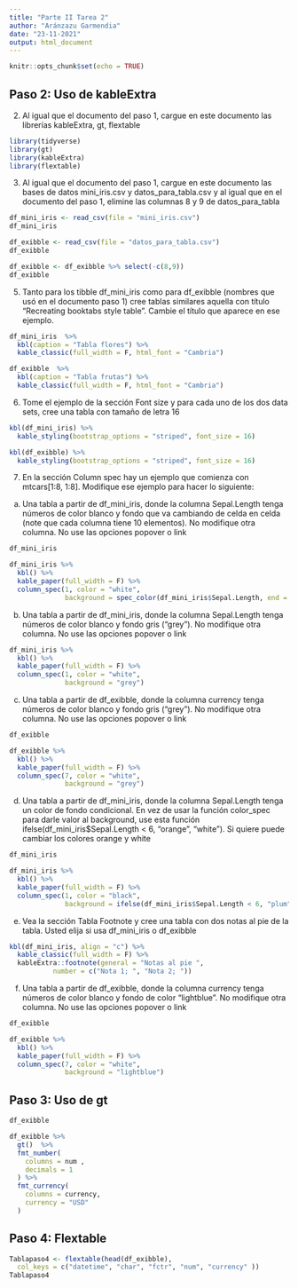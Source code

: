 ```yaml
---
title: "Parte II Tarea 2"
author: "Aránzazu Garmendia"
date: "23-11-2021"
output: html_document
---
```


```r
knitr::opts_chunk$set(echo = TRUE)
```


## Paso 2: Uso de kableExtra


2.  Al igual que el documento del paso 1, cargue en este documento las librerías kableExtra, gt, flextable

```r
library(tidyverse)
library(gt)
library(kableExtra)
library(flextable)
```


3.  Al igual que el documento del paso 1, cargue en este documento las bases de datos mini_iris.csv y datos_para_tabla.csv y al igual que en el documento del paso 1, elimine las columnas 8 y 9 de datos_para_tabla

```r
df_mini_iris <- read_csv(file = "mini_iris.csv")
df_mini_iris 

df_exibble <- read_csv(file = "datos_para_tabla.csv") 
df_exibble

df_exibble <- df_exibble %>% select(-c(8,9))
df_exibble
```


5. Tanto para los tibble df_mini_iris como para df_exibble (nombres que usó en el documento paso 1) cree tablas similares aquella con título “Recreating booktabs style table”. Cambie el título que aparece en ese ejemplo.

```r
df_mini_iris  %>%
  kbl(caption = "Tabla flores") %>%
  kable_classic(full_width = F, html_font = "Cambria")
```

```r
df_exibble  %>%
  kbl(caption = "Tabla frutas") %>%
  kable_classic(full_width = F, html_font = "Cambria")
```


6. Tome el ejemplo de la sección Font size y para cada uno de los dos data sets, cree una tabla con tamaño de letra 16

```r
kbl(df_mini_iris) %>%
  kable_styling(bootstrap_options = "striped", font_size = 16)
```

```r
kbl(df_exibble) %>%
  kable_styling(bootstrap_options = "striped", font_size = 16)
```


7. En la sección Column spec hay un ejemplo que comienza con mtcars[1:8, 1:8]. Modifique ese ejemplo para hacer lo siguiente:

a. Una tabla a partir de df_mini_iris, donde la columna Sepal.Length tenga números de color blanco y fondo que va cambiando de celda en celda (note que cada columna tiene 10 elementos). No modifique otra columna. No use las opciones popover o link

```r

df_mini_iris

df_mini_iris %>%
  kbl() %>%
  kable_paper(full_width = F) %>%
  column_spec(1, color = "white",
              background = spec_color(df_mini_iris$Sepal.Length, end = 0.7))
```


b. Una tabla a partir de df_mini_iris, donde la columna Sepal.Length tenga números de color blanco y fondo gris (“grey”). No modifique otra columna. No use las opciones popover o link

```r
df_mini_iris %>%
  kbl() %>%
  kable_paper(full_width = F) %>%
  column_spec(1, color = "white",
              background = "grey")
```


c. Una tabla a partir de df_exibble, donde la columna currency tenga números de color blanco y fondo gris (“grey”). No modifique otra columna. No use las opciones popover o link

```r

df_exibble

df_exibble %>%
  kbl() %>%
  kable_paper(full_width = F) %>%
  column_spec(7, color = "white",
              background = "grey")
```


d. Una tabla a partir de df_mini_iris, donde la columna Sepal.Length tenga un color de fondo condicional. En vez de usar la función color_spec para darle valor al background, use esta función ifelse(df_mini_iris$Sepal.Length < 6, "orange", "white"). Si quiere puede cambiar los colores orange y white

```r

df_mini_iris

df_mini_iris %>%
  kbl() %>%
  kable_paper(full_width = F) %>%
  column_spec(1, color = "black",
              background = ifelse(df_mini_iris$Sepal.Length < 6, "plum", "white"))
```


e. Vea la sección Tabla Footnote y cree una tabla con dos notas al pie de la tabla. Usted elija si usa df_mini_iris o df_exibble

```r
kbl(df_mini_iris, align = "c") %>%
  kable_classic(full_width = F) %>%
  kableExtra::footnote(general = "Notas al pie ",
           number = c("Nota 1; ", "Nota 2; "))

```


f. Una tabla a partir de df_exibble, donde la columna currency tenga números de color blanco y fondo de color “lightblue”. No modifique otra columna. No use las opciones popover o link

```r

df_exibble

df_exibble %>%
  kbl() %>%
  kable_paper(full_width = F) %>%
  column_spec(7, color = "white",
              background = "lightblue")
```


## Paso 3: Uso de gt

```r

df_exibble

df_exibble %>%
  gt()  %>%
  fmt_number(
    columns = num ,
    decimals = 1 
  ) %>%
  fmt_currency(
    columns = currency,
    currency = "USD"
  )
```


## Paso 4: Flextable

```r
Tablapaso4 <- flextable(head(df_exibble), 
  col_keys = c("datetime", "char", "fctr", "num", "currency" ))
Tablapaso4 
```

